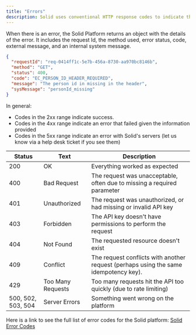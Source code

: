 ```yaml
---
title: "Errors"
description: Solid uses conventional HTTP response codes to indicate the success or failure.
---
```

When there is an error, the Solid Platform returns an object with the details of the error. It includes the request Id, the method used, error status, code, external message, and an internal system message.

```json EXAMPLE
{
  "requestId": "req-0414ff1c-5e7b-456a-8730-aa970bc8146b",
  "method": "GET",
  "status": 400,
  "code": "EC_PERSON_ID_HEADER_REQUIRED",
  "message": "The person id in missing in the header",
  "sysMessage": "personId_missing"
}
```
In general:
- Codes in the 2xx range indicate success.
- Codes in the 4xx range indicate an error that failed given the information provided
- Codes in the 5xx range indicate an error with Solid's servers (let us know via a help desk ticket if you see them)

| Status             | Text              | Description                                                                          |
|--------------------|-------------------|--------------------------------------------------------------------------------------|
| 200                | OK                | Everything worked as expected                                                        |
| 400                | Bad Request       | The request was unacceptable, often due to missing a required parameter              |
| 401                | Unauthorized      | The request was unauthorized, or had missing or invalid API key                      |
| 403                | Forbidden         | The API key doesn't have permissions to perform the request                          |
| 404                | Not Found         | The requested resource doesn't exist                                                 |
| 409                | Conflict          | The request conflicts with another request (perhaps using the same idempotency key). |
| 429                | Too Many Requests | Too many requests hit the API too quickly (due to rate limiting)                     |
| 500, 502, 503, 504 | Server Errors     | Something went wrong on the platform                                                 |

Here is a link to see the full list of error codes for the Solid platform: [Solid Error Codes](https://docs.google.com/spreadsheets/d/1s0fQFp6yN2smiWIDJe9pqJzF-heU-pmZ/edit?usp=sharing&ouid=117773702895624971040&rtpof=true&sd=true)